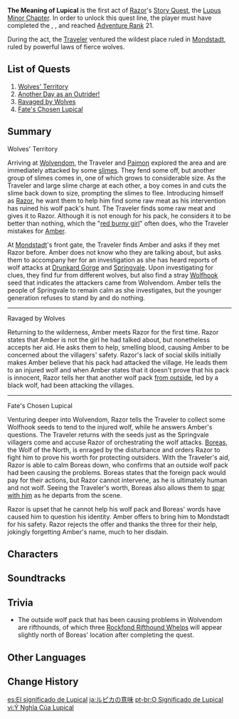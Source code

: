 {{Act Infobox
|image          = Story Card Lupus Minor Chapter Act I.png
|type           = Story
|chapter        = Lupus Minor Chapter
|actNum         = I
|character      = Razor
|ARReq          = 21
|archonQuestReq = [[Prologue]]: Act III - [[Song of the Dragon and Freedom]]
|storyQuestReq  = [[Lepus Chapter]]: Act I - [[Wind, Courage, and Wings]]
}}
'''The Meaning of Lupical''' is the first act of [[Razor]]'s [[Story Quest]], the [[Lupus Minor Chapter]]. In order to unlock this quest line, the player must have completed the {{Quest|Song of the Dragon and Freedom}}, {{Quest|Wind, Courage, and Wings}}, and reached [[Adventure Rank]] 21.

During the act, the [[Traveler]] ventured the wildest place ruled in [[Mondstadt]], ruled by powerful laws of fierce wolves.

==List of Quests==
# [[Wolves' Territory]]
# [[Another Day as an Outrider!]]
# [[Ravaged by Wolves]]
# [[Fate's Chosen Lupical]]

==Summary==
;Wolves' Territory
Arriving at [[Wolvendom]], the Traveler and [[Paimon]] explored the area and are immediately attacked by some [[slimes]]. They fend some off, but another group of slimes comes in, one of which grows to considerable size. As the Traveler and large slime charge at each other, a boy comes in and cuts the slime back down to size, prompting the slimes to flee. Introducing himself as [[Razor]], he want them to help him find some raw meat as his intervention has ruined his wolf pack's hunt. The Traveler finds some raw meat and gives it to Razor. Although it is not enough for his pack, he considers it to be better than nothing, which the "[[Klee|red burny girl]]" often does, who the Traveler mistakes for [[Amber]].

At [[Mondstadt City|Mondstadt]]'s front gate, the Traveler finds Amber and asks if they met Razor before. Amber does not know who they are talking about, but asks them to accompany her for an investigation as she has heard reports of wolf attacks at [[Drunkard Gorge]] and [[Springvale]]. Upon investigating for clues, they find fur from different wolves, but also find a stray [[Wolfhook]] seed that indicates the attackers came from Wolvendom. Amber tells the people of Springvale to remain calm as she investigates, but the younger generation refuses to stand by and do nothing.
----
;Ravaged by Wolves
Returning to the wilderness, Amber meets Razor for the first time. Razor states that Amber is not the girl he had talked about, but nonetheless accepts her aid. He asks them to help, smelling blood, causing Amber to be concerned about the villagers' safety. Razor's lack of social skills initially makes Amber believe that his pack had attacked the village. He leads them to an injured wolf and when Amber states that it doesn't prove that his pack is innocent, Razor tells her that another wolf pack [[Rifthounds|from outside]], led by a black wolf, had been attacking the villages.
----
;Fate's Chosen Lupical
Venturing deeper into Wolvendom, Razor tells the Traveler to collect some Wolfhook seeds to tend to the injured wolf, while he answers Amber's questions. The Traveler returns with the seeds just as the Springvale villagers come and accuse Razor of orchestrating the wolf attacks. [[Boreas]], the Wolf of the North, is enraged by the disturbance and orders Razor to fight him to prove his worth for protecting outsiders. With the Traveler's aid, Razor is able to calm Boreas down, who confirms that an outside wolf pack had been causing the problems. Boreas states that the foreign pack would pay for their actions, but Razor cannot intervene, as he is ultimately human and not wolf. Seeing the Traveler's worth, Boreas also allows them to [[Wolf of the North Challenge|spar with him]] as he departs from the scene.

Razor is upset that he cannot help his wolf pack and Boreas' words have caused him to question his identity. Amber offers to bring him to Mondstadt for his safety. Razor rejects the offer and thanks the three for their help, jokingly forgetting Amber's name, much to her disdain.

==Characters==
{{Character Appearances|The Meaning of Lupical|type=Story Quest}}

==Soundtracks==
{{Soundtracks by Category Table|type=quest}}

==Trivia==
*The outside wolf pack that has been causing problems in Wolvendom are rifthounds, of which three [[Rockfond Rifthound Whelp]]s will appear slightly north of Boreas' location after completing the quest.

==Other Languages==
{{Other Languages
|en      = The Meaning of Lupical
|zhs     = 卢皮卡的意义
|zhs_rm  = Lúpíkǎ de Yìyì
|zht     = 盧皮卡的意義
|zht_rm  = Lúpíkǎ de Yìyì
|zh_tl   = Lupical's Significance
|ja      = ルピカの意味
|ja_rm   = Rupika no Imi
|ja_tl   = The Meaning of Lupical
|ko      = 루피카의 의미
|ko_rm   = Rupika-ui Uimi
|ko_tl   = The Meaning of Lupical
|es      = El significado de Lupical
|es_tl   = The Meaning of Lupical
|fr      = La signification de lupical
|fr_tl   = The Meaning of Lupical
|ru      = Что значит Лупикал?
|ru_tl   = What does Lupical mean?
|th      = ความหมายของ Lupical
|th_rm   = 
|th_tl   = 
|vi      = Ý Nghĩa Của Lupical
|vi_tl   = The Meaning of Lupical
|de      = Bedeutung der Lupical
|de_tl   = The Meaning of Lupical
|id      = Makna dari Lupical
|id_tl   = The Meaning from Lupical
|pt      = O Significado de Lupical
|pt_tl   = The Meaning of Lupical
|tr      = Lupical'ın Anlamı
|tr_tl   = 
|it      = Il significato di Lupical
|it_tl   = 
}}

==Change History==
{{Change History|1.0}}

[[es:El significado de Lupical]]
[[ja:ルピカの意味]]
[[pt-br:O Significado de Lupical]]
[[vi:Ý Nghĩa Của Lupical]]